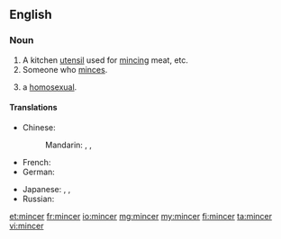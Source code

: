 ==English==

===Noun===
{{en-noun}}

# A kitchen [[utensil]] used for [[mince|mincing]] meat, etc.
# Someone who [[mince|minces]].
# {{context|British|slang|derogatory|lang=en}} a [[homosexual]].

====Translations====
{{trans-top|a kitchen utensil used for mincing meat}}
* Chinese:
*: Mandarin: {{t|cmn|絞肉機|sc=Hani}}, {{t|cmn|绞肉机|tr=jiǎoròujī|sc=Hani}}, {{t|cmn|碎肉器|tr=suìròuqì|sc=Hani}}
* French: {{t+|fr|hachoir|m}}
* German: {{t+|de|Fleischwolf|m}}
{{trans-mid}}
* Japanese: {{t-|ja|挽肉機|tr=ひきにくき, hikinikuki|sc=Jpan}}, {{t-|ja|挽肉器|tr=ひきにくき, hikinikuki|sc=Jpan}}, {{t-|ja|ミンサー|tr=minsā|sc=Jpan}}
* Russian: {{t+|ru|мясорубка|f|tr=mjasorúbka}}
{{trans-bottom}}

[[et:mincer]]
[[fr:mincer]]
[[io:mincer]]
[[mg:mincer]]
[[my:mincer]]
[[fi:mincer]]
[[ta:mincer]]
[[vi:mincer]]